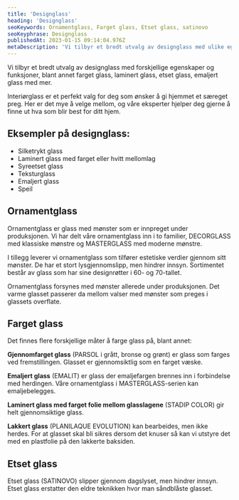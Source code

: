 ```yaml
---
title: 'Designglass'
heading: 'Designglass'
seoKeywords: Ornamentglass, Farget glass, Etset glass, satinovo
seoKeyphrase: Designglass
publishedAt: 2023-01-15 09:14:04.976Z
metaDescription: 'Vi tilbyr et bredt utvalg av designglass med ulike egenskaper og funksjoner. Bla. farget glass, laminert glass, etset glass, emaljert glass med mer.'
---
```


Vi tilbyr et bredt utvalg av designglass med forskjellige egenskaper og funksjoner, blant annet farget glass, laminert glass, etset glass, emaljert glass med mer.

Interiørglass er et perfekt valg for deg som ønsker å gi hjemmet et særeget preg. Her er det mye å velge mellom, og våre eksperter hjelper deg gjerne å finne ut hva som blir best for ditt hjem.

## Eksempler på designglass:

- Silketrykt glass
- Laminert glass med farget eller hvitt mellomlag
- Syreetset glass
- Teksturglass
- Emaljert glass
- Speil

## Ornamentglass

Ornamentglass er glass med mønster som er innpreget under produksjonen. Vi har delt våre ornamentglass inn i to familier, DECORGLASS med klassiske mønstre og MASTERGLASS med moderne mønstre.

I tillegg leverer vi ornamentglass som tilfører estetiske verdier gjennom sitt mønster. De har et stort lysgjennomslipp, men hindrer innsyn. Sortimentet består av glass som har sine designrøtter i 60- og 70-tallet.

Ornamentglass forsynes med mønster allerede under produksjonen. Det varme glasset passerer da mellom valser med mønster som preges i glassets overflate.

## Farget glass

Det finnes flere forskjellige måter å farge glass på, blant annet:

**Gjennomfarget glass** (PARSOL i grått, bronse og grønt) er glass som farges ved fremstillingen. Glasset er gjennomsiktlig som en farget væske.

**Emaljert glass** (EMALIT) er glass der emaljefargen brennes inn i forbindelse med herdingen. Våre ornamentglass i MASTERGLASS-serien kan emaljebelegges.

**Laminert glass med farget folie mellom glasslagene** (STADIP COLOR) gir helt gjennomsiktige glass.

**Lakkert glass** (PLANILAQUE EVOLUTION) kan bearbeides, men ikke herdes. For at glasset skal bli sikres dersom det knuser så kan vi utstyre det med en plastfolie på den lakkerte baksiden.

## Etset glass

Etset glass (SATINOVO) slipper gjennom dagslyset, men hindrer innsyn. Etset glass erstatter den eldre teknikken hvor man såndblåste glasset.
